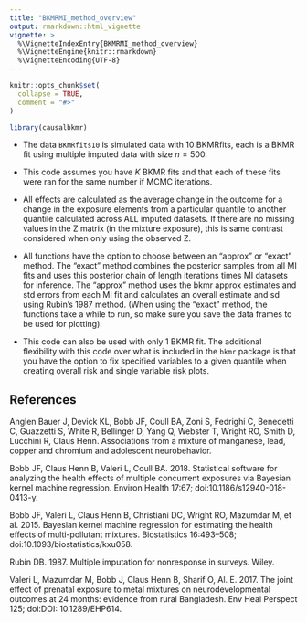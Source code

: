 ```yaml
---
title: "BKMRMI_method_overview"
output: rmarkdown::html_vignette
vignette: >
  %\VignetteIndexEntry{BKMRMI_method_overview}
  %\VignetteEngine{knitr::rmarkdown}
  %\VignetteEncoding{UTF-8}
---
```


```r
knitr::opts_chunk$set(
  collapse = TRUE,
  comment = "#>"
)
```

```r
library(causalbkmr)
```



+ The data `BKMRfits10` is simulated data with 10 BKMRfits, each is a BKMR fit using multiple imputed data with size $n = 500$.

+ This code assumes you have $K$ BKMR fits and that each of these fits were ran for the same number if MCMC iterations.

+ All effects are calculated as the average change in the outcome for a change in the exposure elements from a particular quantile to another quantile calculated across ALL imputed datasets. If there are no missing values in the Z matrix (in the mixture exposure), this is same contrast considered when only using the observed Z.  

+ All functions have the option to choose between an "approx" or "exact" method. The "exact" method combines the posterior samples from all MI fits and uses this posterior chain of length  iterations times  MI datasets for inference. The "approx" method uses the bkmr approx estimates and std errors from each MI fit and calculates an overall estimate and sd using Rubin's 1987 method. (When using the "exact" method, the functions take a while to run, so make sure you save the data frames to be used for plotting).

+ This code can also be used with only 1 BKMR fit. The additional flexibility with this code over what is included in the `bkmr` package is that you have the option to fix specified variables to a given quantile when creating overall risk and single variable risk plots. 


## References 

Anglen Bauer J, Devick KL, Bobb JF, Coull BA, Zoni S, Fedrighi C, Benedetti C, Guazzetti S, White R, Bellinger D, Yang Q, Webster T, Wright RO, Smith D, Lucchini R, Claus Henn. Associations from a mixture of manganese, lead, copper and chromium and adolescent neurobehavior. 

Bobb JF, Claus Henn B, Valeri L, Coull BA. 2018. Statistical software for analyzing the health effects of multiple concurrent exposures via Bayesian kernel machine regression. Environ Health 17:67; doi:10.1186/s12940-018-0413-y.

Bobb JF, Valeri L, Claus Henn B, Christiani DC, Wright RO, Mazumdar M, et al. 2015. Bayesian kernel machine regression for estimating the health effects of multi-pollutant mixtures. Biostatistics 16:493–508; doi:10.1093/biostatistics/kxu058.

Rubin DB. 1987. Multiple imputation for nonresponse in surveys. Wiley.

Valeri L, Mazumdar M, Bobb J, Claus Henn B, Sharif O, Al. E. 2017. The joint effect of prenatal exposure to metal mixtures on neurodevelopmental outcomes at 24 months: evidence from rural Bangladesh. Env Heal Perspect 125; doi:DOI: 10.1289/EHP614.

